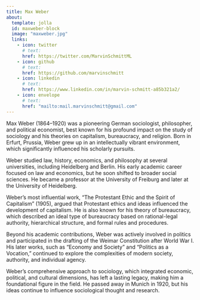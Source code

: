 ```yaml
---
title: Max Weber
about:
  template: jolla
  id: maxweber-block
  image: "maxweber.jpg"
  links:
    - icon: twitter
      # text:
      href: https://twitter.com/MarvinSchmittML
    - icon: github
      # text:
      href: https://github.com/marvinschmitt
    - icon: linkedin
      # text:
      href: https://www.linkedin.com/in/marvin-schmitt-a85b321a2/
    - icon: envelope
      # text:
      href: "mailto:mail.marvinschmitt@gmail.com"
---
```


::: {#maxweber-block}

Max Weber (1864–1920) was a pioneering German sociologist, philosopher, and political economist, best known for his profound impact on the study of sociology and his theories on capitalism, bureaucracy, and religion. Born in Erfurt, Prussia, Weber grew up in an intellectually vibrant environment, which significantly influenced his scholarly pursuits.

Weber studied law, history, economics, and philosophy at several universities, including Heidelberg and Berlin. His early academic career focused on law and economics, but he soon shifted to broader social sciences. He became a professor at the University of Freiburg and later at the University of Heidelberg.

Weber's most influential work, "The Protestant Ethic and the Spirit of Capitalism" (1905), argued that Protestant ethics and ideas influenced the development of capitalism. He is also known for his theory of bureaucracy, which described an ideal type of bureaucracy based on rational-legal authority, hierarchical structure, and formal rules and procedures.

Beyond his academic contributions, Weber was actively involved in politics and participated in the drafting of the Weimar Constitution after World War I. His later works, such as "Economy and Society" and "Politics as a Vocation," continued to explore the complexities of modern society, authority, and individual agency.

Weber's comprehensive approach to sociology, which integrated economic, political, and cultural dimensions, has left a lasting legacy, making him a foundational figure in the field. He passed away in Munich in 1920, but his ideas continue to influence sociological thought and research.
:::

